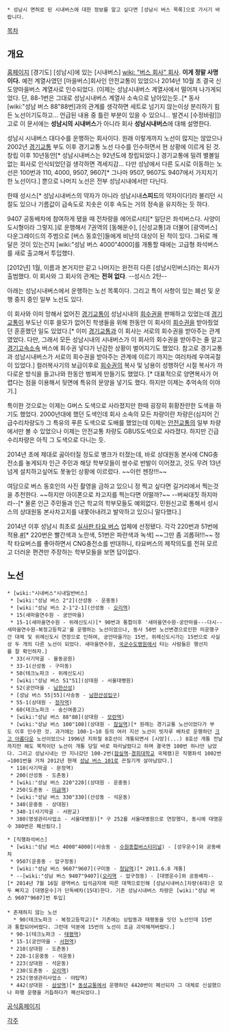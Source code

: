  * 성남시 면허로 된 시내버스에 대한 정보를 알고 싶다면 [성남시 버스 목록]으로 가시기 바랍니다.

[[목차]]
== 개요 ==
[http://www.sncb.co.kr 홈페이지]
[경기도] [성남시]에 있는 [시내버스] [[wiki: "버스 회사" 회사]]. '''이게 정말 사명이다.''' 예전 계열사였던 [마을버스]회사인 안전교통이 있었으나 2014년 10월 초 결국 신도양마을버스 계열사로 인수되었다. (이제는 성남시내버스 계열사에서 떨어져 나가게되었다. 단, 88-1번은 그대로 성남시내버스 계열사 소속으로 남아있는듯..[* 동사 [wiki:"성남 버스 88"88번]과의 관계를 생각하면 세트로 넘기지 않는이상 분리하기 힘든 노선이기도하고... 언급된 내용 중 틀린 부분이 있을 수 있으니... 발견시 [수정바람]])
고로 이 문서에는 '''성남시의 시내버스'''가 아니라 회사 '''성남시내버스'''에 대해 설명한다.

성남시 시내버스 대다수를 운행하는 회사이다. 원래 이렇게까지 노선이 많지는 않았으나 2002년 [[경기교통]] 부도 이후 경기교통 노선 다수를 인수하면서 현 상황에 이르게 된 것. 창립 이후 10년동안[* 성남시내버스는 92년도에 창립되었다.] 경기교통에 밀려 별볼일없는 회사로 인식되었던걸 생각하면 격세지감... 다만 성남에서 다른 도시로 이동하는 노선은 100번과 110, 4000, 9507, 9607[* 그나마 9507, 9607도 9407에서 가지치기한 노선이다.] 뿐으로 나머지 노선은 전부 성남시내에서만 다닌다.

한때 성시스[* 성남시내버스의 약자가 아니라 성남시내'''스피드'''의 약자이다!]라 불리던 시절도 있으나 기름값이 급속도로 치솟은 이후 속도는 거의 정속을 유지하는 듯 하다.

9407 공동배차에 참여하게 됐을 때 전차량을 에어로시티[* 일단은 좌석버스다. 사양이  도시형이라 그렇지.]로 운행해서 7권역의 [동해운수], [신성교통]과 더불어 [광역버스] 다운그레이드의 주범으로 [버스 동호인]들에게 비난의 대상이 된 적이 있다. 그뒤로 깨달은 것이 있는건지 [wiki:"성남 버스 4000"4000]를 개통할 때에는 고급형 좌석버스를 새로 출고해서 투입했다.

[2012년] 1월, 이름과 본거지만 같고 나머지는 완전히 다른 [성남시민버스]라는 회사가 출범했다. 이 회사와 그 회사의 관계는 '''전혀 없다'''. --성시스 2탄--

아래는 성남시내버스에서 운행하는 노선 목록이다. 그리고 특이 사항이 있는 폐선 및 운행 중지 중인 일부 노선도 있다.

이 회사와 이미 망해서 없어진 [[경기교통]]이 성남시내의 [[회수권]]을 판매하고 있었는데 [[경기교통]]이 부도난 이후 쓸모가 없어진 학생들을 위해 한동안 이 회사의 [[회수권]]을 받아줬었던 훈훈했던 일도 있었다.[* 이미 [[경기교통]]과 이 회사는 서로의 회수권을 받아주는 관계였었다. 다만, 그래서 모든 성남시내의 시내버스가 이 회사의 회수권을 받아주는 줄 알고 [[경기고속]]소속 버스에 회수권 넣다가 난감한 상황이 벌어지기도 했었다. 참고로 경기교통과 성남시내버스가 서로의 회수권을 받아주는 관계에 이르기 까지는 여러차례 우여곡절이 있었다.] 컬러복사기의 보급이후로 [[회수권]]의 복사 및 남용이 성행하던 시절 복사가 까다로운 방식을 들고나와 한동안 벙찌게 만들기도 했었다. [* 대표적으로 양면복사가 어렵다는 점을 이용해서 뒷면에 특유의 문양을 넣기도 했다. 하지만 이제는 추억속의 이야기.]

특이한 것으로는 이제는 G버스 도색으로 사라졌지만 한때 굉장히 휘황찬란한 도색을 하기도 했었다. 2000년대에 했던 도색인데 회사 소속의 모든 차량이란 차량은(심지어 긴급수리차량도!) 그 특유의 푸른 도색으로 도배를 했었는데 이제는 [[안전교통]]의 일부 차량에서만 볼 수 있었으나 이제는 안전교통 차량도 GBUS도색으로 사라졌다. 하지만 긴급수리차량은 아직 그 도색으로 다니는 듯.

2014년 초에 제대로 곯아터질 정도로 병크가 터졌는데, 바로 상대원동 본사에 CNG충전소를 놓게되자 인근 주민과 해당 학부모들이 쌍수로 반발이 이어졌고, 것도 무려 13년 넘게 설치하고싶어도 못놓인 상황에 이르렀다. ~~이런 젠장!!!~~

여담으로 버스 동호인의 사진 촬영을 금하고 있으니 정 찍고 싶다면 길거리에서 찍는것을 추천한다. ~~하지만 아이폰으로 차고지를 찍는다면 어떨까?~~ --버싸대짓 하지마라--[* 물론 인근 주민들과 인근 학교의 학부모들도 예외없다. 민원신고로 통해서 성시스의 상대원동 본사차고지를 내쫓아내려고 발악하고 있으니 말다했다.]

2014년 이후 성남시 최초로 [[실사판 타요 버스]] 업체에 선정됐다. 각각 220번과 51번에 적용.[http://gall.dcinside.com/board/view/?id=bus&no=673316&page=1&exception_mode=best #][* 220번은 빨간색과 노란색, 51번은 파란색과 녹색] ~~그만 좀 괴롭혀!!!~~ 정작 타요버스를 좋아하면서 CNG충전소를 반대하니, 타요버스의 제작의도를 전혀 모르고 더러운 편견만 주장하는 학부모들을 보면 답이없다.
== 노선 ==
 * [wiki:"시내버스"시내일반버스]
  * [wiki:"성남 버스 2"2](산성동 - 운중동)
  * [wiki:"성남 버스 2-1"2-1](산성동 - [[오리역]])
  * 15(새마을연수원 - 궁안마을)
  * 15-1(새마을연수원 - 위례신도시)[* 90번과 통합이후 '새마을연수원-궁안마을---다시--새마을연수원-복정고등학교'를 운행하는 노선이었으나, 동사 50번 노선변경으로인한 미운행구간 대체 및 위례신도시 연장으로 인하여, 궁안마을가는 15번, 위례신도시가는 15번으로 사실상 두 개의 다른 노선이 되었다. 새마을연수원, [[국군수도병원]]에서 타는 사람들은 행선지를 잘 확인하자.]
  * 33(사기막골 - 율동공원)
  * 33-1(산성동 - 구미동)
  * 50(테크노파크 - 위례신도시)
  * [wiki:"성남 버스 51"51](상대원 - 서울대병원)
  * 52(궁안마을 - [[남한산성]])
  * [성남 버스 55|55](사송동 - [[남한산성]]입구)
  * 55-1(상대원 - [[정자역]])
  * 60(테크노파크 - 숭신여중고)
  * [wiki:"성남 버스 88"88](상대원 - [[모란역]])
  * [wiki:"성남 버스 100"100](상대원 - [[잠실역]])[* 원래는 경기교통 노선이었다가 부도 이후 인수한 것. 과거에는 100-1~10 등의 여러 지선 노선이 빗자루 배차로 운행하던 [[크고 아름다운]] 노선이었으나 1996년 지하철 8호선이 개통되면서 [시망](...) 8호선 개통 전날까지만 해도 북적이던 노선이 개통 당일 바로 파리날렸다고 하며 결국엔 100번 하나만 남았다. 그리고 성남시내는 안 지나갔던 100-2번([[잠실역]]-[[경희대학교]] 국제캠)은 직행좌석 1002번→1001번을 거쳐 2012년 현재 [[성남 버스 101]]로 끈질기게 살아남았다.]
  * 110(사기막골 - 문정역)
  * 200(산성동 - 도촌동)
  * [wiki:"성남 버스 220"220](상대원 - 운중동)
  * 250(도촌동 - [[미금역]])
  * [wiki:"성남 버스 330"330](산성동 - 석운동)
  * 340(운중동 - 상대원)
  * 340-1(사기막골 - 서판교)
  * 380(영생관리사업소 - 서울대병원)[* 구 252를 서울대병원으로 연장했다, 동시에 대명운수 380번은 폐선됬다.]

 * [직행좌석버스]
  * [wiki:"성남 버스 4000"4000](사송동 - [[수원종합버스터미널]]) - [성우운수]와 공동배차
  * 9507(운중동 - 압구정동)
  * [wiki:"성남 버스 9607"9607](구미동 - [[청담역]])[* 2011.6.8 개통]
  * --[wiki:"성남 버스 9407"9407]([[오리역]] - 압구정동) - [대명운수]와 공동배차--[* 2014년 7월 16일 광역버스 입석금지에 따른 대책으로인해 [성남시내버스]차량(6대)은 모두 빠지고 [대명운수]가 단독배차(15대)한다. 기존 성남시내버스 차량은 [wiki:"성남 버스 9607"9607]번 투입]
 
 * 존재하지 않는 노선
   * 90(테크노파크 - 복정고등학교)[* 기존에는 상탑동과 태평동을 잇던 노선인데 15번과 통합되어버렸다. 그런데 덕분에 15번의 노선이 조금 괴악해져버렸다.]
  * 90-1(테크노파크 - [[태평역]])
  * 15-1(궁안마을 - [[서현역]])
  * 210(상대원 - 도촌동)
  * 220-1(운중동 - 석운동)
  * 223(상대원 - 석운동)
  * 230(도촌동 - [[오리역]])
  * 252(영생관리사업소 - 야탑역)
  * 442(상대원 - [[삼성역(서울)|삼성역]])[* [[동성교통]]에서 운행하던 4420번이 폐선되자 그 대체로 신설했으나 파행 운행을 거듭하다가 폐선되었다.]

[http://www.sncb.co.kr/main/index.php 공식홈페이지]

[[각주]]

